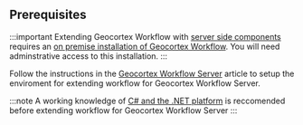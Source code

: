 ## Prerequisites

:::important
Extending Geocortex Workflow with [server side components](https://docs.geocortex.com/workflow/latest/help/Default.htm#wf5/help/server-workflows.htm%3FTocPath%3DServer%2520Workflows%7C_____0) requires an [on premise installation of Geocortex Workflow](https://docs.geocortex.com/workflow/latest/help/Default.htm#wf5/help/installation.htm). You will need adminstrative access to this installation.
:::

Follow the instructions in the [Geocortex Workflow Server](../getting-started-server.mdx) article to setup the enviroment for extending workflow for Geocortex Workflow Server.

:::note
A working knowledge of [C# and the .NET platform](https://dotnet.microsoft.com/) is reccomended before extending workflow for Geocortex Workflow Server
:::
